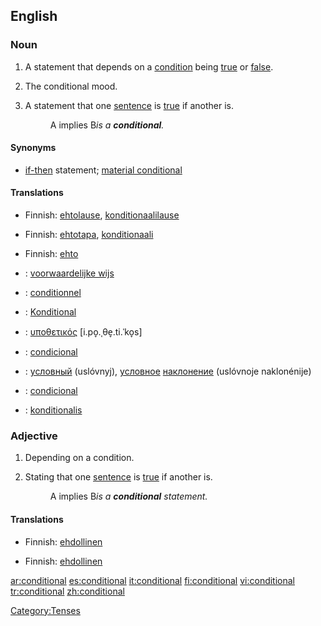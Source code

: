 ==English==

===Noun===
{{en-noun|s}}

# {{grammar}} A statement that depends on a [[condition]] being [[true]] or [[false]].
# {{grammar}} The conditional mood.
# {{logic}} A statement that one [[sentence]] is [[true]] if another is.
#:A implies B'' is a '''conditional'''.''

====Synonyms====
*{{i-c|logic}} [[if-then]] statement; [[material conditional]]

====Translations====
{{trans-top|statement}}
*Finnish: [[ehtolause]], [[konditionaalilause]]
{{trans-mid}}
{{trans-bottom}}

{{trans-top|mood}}
*Finnish: [[ehtotapa]], [[konditionaali]]
{{trans-mid}}
{{trans-bottom}}

{{trans-top|in logic}}
*Finnish: [[ehto]]
{{trans-mid}}
{{trans-bottom}}

{{checktrans-top}}
*{{ttbc|Dutch}}: [[voorwaardelijke wijs]] {{m}}
*{{ttbc|French}}: [[conditionnel]] {{m}}
*{{ttbc|German}}: [[Konditional]] {{n}}
*{{ttbc|Greek}}: [[υποθετικός]] [i.po̞.ˌθe̞.ti.ˈko̞s] {{m}}
*{{ttbc|Portuguese}}: [[condicional]] {{m}}
*{{ttbc|Russian}}: [[условный]] (uslóvnyj), [[условный|условное]] [[наклонение]] (uslóvnoje naklonénije) {{n}}
*{{ttbc|Spanish}}: [[condicional]] {{m}}
*{{ttbc|Swedish}}: [[konditionalis]]
{{trans-bottom}}

===Adjective===
{{en-adj|-}}

# Depending on a condition.
# {{logic}} Stating that one [[sentence]] is [[true]] if another is.
#:A implies B'' is a '''conditional''' statement.''

====Translations====
{{trans-top|depending on a condition}}
*Finnish: [[ehdollinen]]
{{trans-mid}}
{{trans-bottom}}

{{trans-top|in logic}}
*Finnish: [[ehdollinen]]
{{trans-mid}}
{{trans-bottom}}

[[Category:Tenses]]

[[ar:conditional]]
[[es:conditional]]
[[it:conditional]]
[[fi:conditional]]
[[vi:conditional]]
[[tr:conditional]]
[[zh:conditional]]